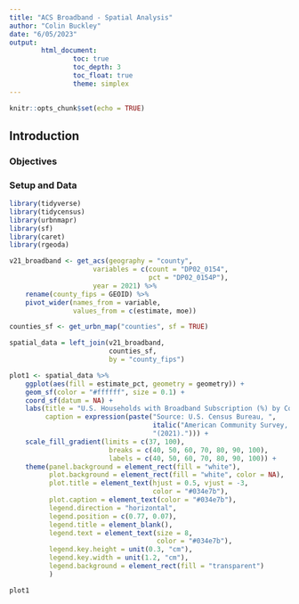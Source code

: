 ```yaml
---
title: "ACS Broadband - Spatial Analysis"
author: "Colin Buckley"
date: "6/05/2023"
output:
        html_document:
                toc: true
                toc_depth: 3
                toc_float: true
                theme: simplex
---
```


```r
knitr::opts_chunk$set(echo = TRUE)
```

## **Introduction**

### Objectives


### Setup and Data

```r
library(tidyverse)
library(tidycensus)
library(urbnmapr)
library(sf)
library(caret)
library(rgeoda)
```


```r
v21_broadband <- get_acs(geography = "county",
                     variables = c(count = "DP02_0154",
                                   pct = "DP02_0154P"),
                     year = 2021) %>%
    rename(county_fips = GEOID) %>%
    pivot_wider(names_from = variable,
                values_from = c(estimate, moe)) 

```


```r
counties_sf <- get_urbn_map("counties", sf = TRUE)

spatial_data = left_join(v21_broadband,
                         counties_sf,
                         by = "county_fips")
```


```r
plot1 <- spatial_data %>%
    ggplot(aes(fill = estimate_pct, geometry = geometry)) +
    geom_sf(color = "#ffffff", size = 0.1) +
    coord_sf(datum = NA) +
    labs(title = "U.S. Households with Broadband Subscription (%) by County, 2021 ACS",
         caption = expression(paste("Source: U.S. Census Bureau, ", 
                                    italic("American Community Survey, "),
                                    "(2021)."))) +
    scale_fill_gradient(limits = c(37, 100),
                         breaks = c(40, 50, 60, 70, 80, 90, 100),
                         labels = c(40, 50, 60, 70, 80, 90, 100)) +
    theme(panel.background = element_rect(fill = "white"),
          plot.background = element_rect(fill = "white", color = NA),
          plot.title = element_text(hjust = 0.5, vjust = -3, 
                                    color = "#034e7b"),
          plot.caption = element_text(color = "#034e7b"),
          legend.direction = "horizontal",
          legend.position = c(0.77, 0.07),
          legend.title = element_blank(),
          legend.text = element_text(size = 8, 
                                     color = "#034e7b"),
          legend.key.height = unit(0.3, "cm"),
          legend.key.width = unit(1.2, "cm"),
          legend.background = element_rect(fill = "transparent")
          )

plot1
```